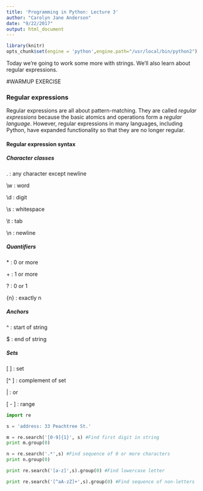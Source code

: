 ```yaml
---
title: 'Programming in Python: Lecture 3'
author: "Carolyn Jane Anderson"
date: "9/22/2017"
output: html_document
---
```


```r
library(knitr)
opts_chunk$set(engine = 'python',engine.path="/usr/local/bin/python2")
```

Today we're going to work some more with strings. We'll also learn about regular expressions.

#WARMUP EXERCISE

<h3>Regular expressions</h3>

Regular expressions are all about pattern-matching. They are called *regular expressions* because the basic atomics and operations form a *regular language*. However, regular expressions in many languages, including Python, have expanded functionality so that they are no longer regular.

<h4>Regular expression syntax</h5>

<h5>Character classes</h5>

. : any character except newline

\\w : word

\\d : digit

\\s : whitespace

\\t : tab

\\n : newline

<h5>Quantifiers</h5>

\* : 0 or more

\+ : 1 or more

? : 0 or 1

{n} : exactly n

<h5>Anchors</h5>

\^ : start of string

\$ : end of string

<h5>Sets</h5>

[ ] : set

[^ ] : complement of set

\| : or

[ - ] : range

```python
import re

s = 'address: 33 Peachtree St.'

m = re.search('[0-9]{1}', s) #Find first digit in string
print m.group(0)

n = re.search('.*',s) #Find sequence of 0 or more characters
print n.group(0)

print re.search('[a-z]',s).group(0) #Find lowercase letter

print re.search('[^aA-zZ]+',s).group(0) #Find sequence of non-letters
```
